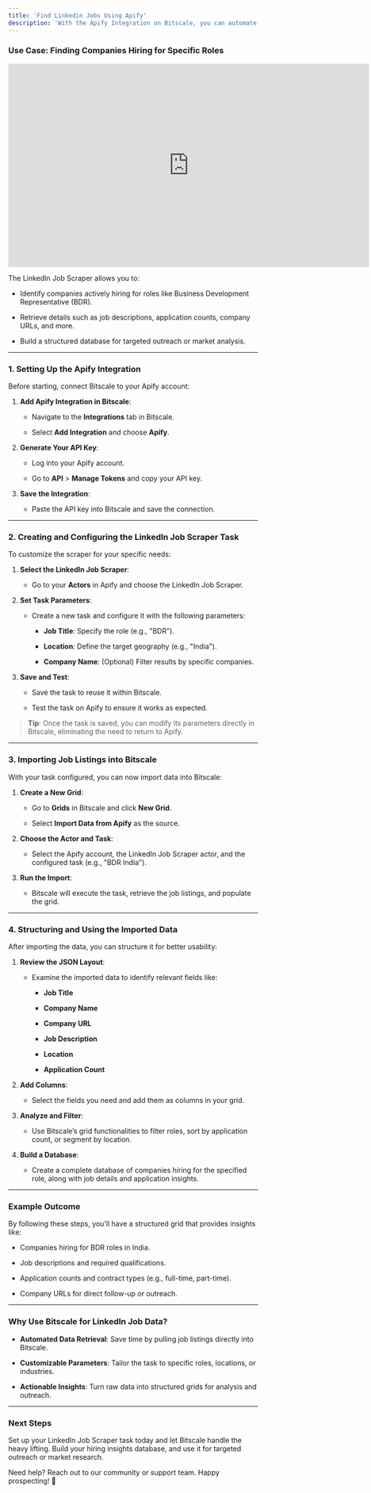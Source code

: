 ```yaml
---
title: 'Find Linkedin Jobs Using Apify'
description: 'With the Apify Integration on Bitscale, you can automate the process of retrieving job listings from LinkedIn based on specific roles, locations, and other parameters. This guide walks you through setting up the integration, running the LinkedIn Job Scraper actor, and structuring the imported data for actionable insights.'
---
```


### **Use Case: Finding Companies Hiring for Specific Roles**

<iframe width="728" height="410" src="https://www.youtube.com/embed/3nGUaRpavGk?si=hlYBfiCeoyBrZjN8" title="YouTube video player" frameborder="0" allow="accelerometer; autoplay; clipboard-write; encrypted-media; gyroscope; picture-in-picture; web-share" referrerpolicy="strict-origin-when-cross-origin" allowfullscreen></iframe>

The LinkedIn Job Scraper allows you to:

* Identify companies actively hiring for roles like Business Development Representative (BDR).

* Retrieve details such as job descriptions, application counts, company URLs, and more.

* Build a structured database for targeted outreach or market analysis.

***

### **1. Setting Up the Apify Integration**

Before starting, connect Bitscale to your Apify account:

1. **Add Apify Integration in Bitscale**:

   * Navigate to the **Integrations** tab in Bitscale.

   * Select **Add Integration** and choose **Apify**.

2. **Generate Your API Key**:

   * Log into your Apify account.

   * Go to **API** > **Manage Tokens** and copy your API key.

3. **Save the Integration**:

   * Paste the API key into Bitscale and save the connection.

***

### **2. Creating and Configuring the LinkedIn Job Scraper Task**

To customize the scraper for your specific needs:

1. **Select the LinkedIn Job Scraper**:

   * Go to your **Actors** in Apify and choose the LinkedIn Job Scraper.

2. **Set Task Parameters**:

   * Create a new task and configure it with the following parameters:

     * **Job Title**: Specify the role (e.g., "BDR").

     * **Location**: Define the target geography (e.g., "India").

     * **Company Name**: (Optional) Filter results by specific companies.

3. **Save and Test**:

   * Save the task to reuse it within Bitscale.

   * Test the task on Apify to ensure it works as expected.

> **Tip**: Once the task is saved, you can modify its parameters directly in Bitscale, eliminating the need to return to Apify.

***

### **3. Importing Job Listings into Bitscale**

With your task configured, you can now import data into Bitscale:

1. **Create a New Grid**:

   * Go to **Grids** in Bitscale and click **New Grid**.

   * Select **Import Data from Apify** as the source.

2. **Choose the Actor and Task**:

   * Select the Apify account, the LinkedIn Job Scraper actor, and the configured task (e.g., "BDR India").

3. **Run the Import**:

   * Bitscale will execute the task, retrieve the job listings, and populate the grid.

***

### **4. Structuring and Using the Imported Data**

After importing the data, you can structure it for better usability:

1. **Review the JSON Layout**:

   * Examine the imported data to identify relevant fields like:

     * **Job Title**

     * **Company Name**

     * **Company URL**

     * **Job Description**

     * **Location**

     * **Application Count**

2. **Add Columns**:

   * Select the fields you need and add them as columns in your grid.

3. **Analyze and Filter**:

   * Use Bitscale’s grid functionalities to filter roles, sort by application count, or segment by location.

4. **Build a Database**:

   * Create a complete database of companies hiring for the specified role, along with job details and application insights.

***

### **Example Outcome**

By following these steps, you’ll have a structured grid that provides insights like:

* Companies hiring for BDR roles in India.

* Job descriptions and required qualifications.

* Application counts and contract types (e.g., full-time, part-time).

* Company URLs for direct follow-up or outreach.

***

### **Why Use Bitscale for LinkedIn Job Data?**

* **Automated Data Retrieval**: Save time by pulling job listings directly into Bitscale.

* **Customizable Parameters**: Tailor the task to specific roles, locations, or industries.

* **Actionable Insights**: Turn raw data into structured grids for analysis and outreach.

***

### **Next Steps**

Set up your LinkedIn Job Scraper task today and let Bitscale handle the heavy lifting. Build your hiring insights database, and use it for targeted outreach or market research.

Need help? Reach out to our community or support team. Happy prospecting! 🚀